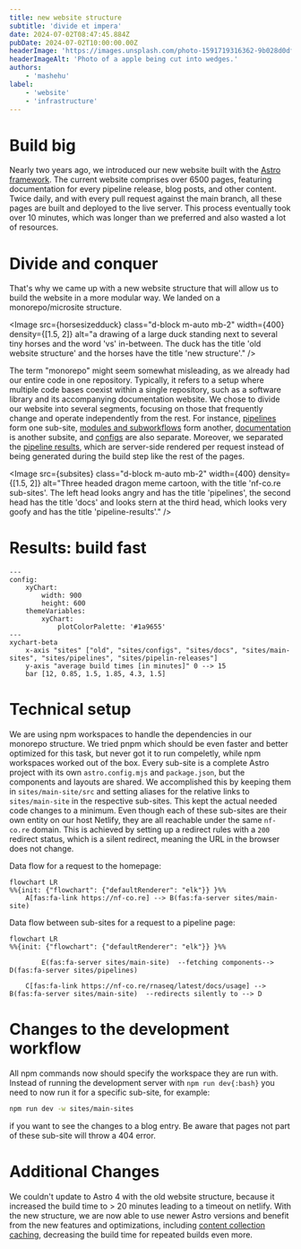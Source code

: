 ```yaml
---
title: new website structure
subtitle: 'divide et impera'
date: 2024-07-02T08:47:45.884Z
pubDate: 2024-07-02T10:00:00.00Z
headerImage: 'https://images.unsplash.com/photo-1591719316362-9b028d0df864'
headerImageAlt: 'Photo of a apple being cut into wedges.'
authors:
    - 'mashehu'
label:
    - 'website'
    - 'infrastructure'
---
```



# Build big

Nearly two years ago, we introduced our new website built with the [Astro framework](https://astro.build/). The current website comprises over 6500 pages, featuring documentation for every pipeline release, blog posts, and other content. Twice daily, and with every pull request against the main branch, all these pages are built and deployed to the live server. This process eventually took over 10 minutes, which was longer than we preferred and also wasted a lot of resources.

# Divide and conquer

That's why we came up with a new website structure that will allow us to build the website in a more
modular way. We landed on a monorepo/microsite structure.

<Image
    src={horsesizedduck}
    class="d-block m-auto mb-2"
    width={400}
    density={[1.5, 2]}
    alt="a drawing of a large duck standing next to several tiny horses and the word 'vs' in-between. 
    The duck has the title 'old website structure' and the horses have the title 'new structure'."
/>

The term "monorepo" might seem somewhat misleading, as we already had our entire code in one repository. Typically, it refers to a setup where multiple code bases coexist within a single repository, such as a software library and its accompanying documentation website. We chose to divide our website into several segments, focusing on those that frequently change and operate independently from the rest. For instance, [pipelines](https://github.com/nf-core/website/tree/main/sites/pipelines) form one sub-site, [modules and subworkflows](https://github.com/nf-core/website/tree/main/sites/modules-subworkflows) form another, [documentation](https://github.com/nf-core/website/tree/main/sites/docs) is another subsite, and [configs](https://github.com/nf-core/website/tree/main/sites/configs) are also separate. Moreover, we separated the [pipeline results](https://github.com/nf-core/website/tree/main/sites/pipeline-results), which are server-side rendered per request instead of being generated during the build step like the rest of the pages.

<Image
    src={subsites}
    class="d-block m-auto mb-2"
    width={400}
    density={[1.5, 2]}
    alt="Three headed dragon meme cartoon, with the title 'nf-co.re sub-sites'. The left head looks angry and has the title 'pipelines', the second head has the title 'docs' and looks stern at the third head, which looks very goofy and has the title 'pipeline-results'."
/>

# Results: build fast

```mermaid
---
config:
    xyChart:
        width: 900
        height: 600
    themeVariables:
        xyChart:
            plotColorPalette: '#1a9655'
---
xychart-beta
    x-axis "sites" ["old", "sites/configs", "sites/docs", "sites/main-sites", "sites/pipelines", "sites/pipelin-releases"]
    y-axis "average build times [in minutes]" 0 --> 15
    bar [12, 0.85, 1.5, 1.85, 4.3, 1.5]
```

# Technical setup

We are using npm workspaces to handle the dependencies in our monorepo structure.
We tried pnpm which should be even faster and better optimized for this task, but never got it to run
compeletly, while npm workspaces worked out of the box.
Every sub-site is a complete Astro project with its own `astro.config.mjs` and `package.json`,
but the components and layouts are shared.
We accomplished this by keeping them in `sites/main-site/src` and setting aliases for the relative links
to `sites/main-site` in the respective sub-sites. This kept the actual needed code changes to a minimum.
Even though each of these sub-sites are their own entity on our host Netlify, they are all reachable under
the same `nf-co.re` domain. This is achieved by setting up a redirect rules with a `200` redirect status,
which is a silent redirect, meaning the URL in the browser does not change.

Data flow for a request to the homepage:

```mermaid
flowchart LR
%%{init: {"flowchart": {"defaultRenderer": "elk"}} }%%
    A[fas:fa-link https://nf-co.re] --> B(fas:fa-server sites/main-site)
```

Data flow between sub-sites for a request to a pipeline page:

```mermaid
flowchart LR
%%{init: {"flowchart": {"defaultRenderer": "elk"}} }%%

        E(fas:fa-server sites/main-site)  --fetching components--> D(fas:fa-server sites/pipelines)

    C[fas:fa-link https://nf-co.re/rnaseq/latest/docs/usage] --> B(fas:fa-server sites/main-site)  --redirects silently to --> D
```

# Changes to the development workflow

All npm commands now should specify the workspace they are run with.
Instead of running the development server with `npm run dev{:bash}` you need to now run it for a specific sub-site, for example:

```bash
npm run dev -w sites/main-sites
```

if you want to see the changes to a blog entry. Be aware that pages not part of these sub-site will throw a 404 error.

# Additional Changes

We couldn't update to Astro 4 with the old website structure, because it increased the build time to > 20 minutes leading to a timeout on netlify. With the new structure, we are now able to use newer Astro versions and benefit from the new features and optimizations, including [content collection caching](https://astro.build/blog/astro-350/#content-collections-build-cache-experimental), decreasing the build time for repeated builds even more.
